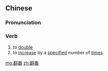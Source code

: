 ==Chinese==
{{zh-forms}}

===Pronunciation===
{{zh-pron
|m=fānfān
|cat=v
}}

===Verb===
{{zh-verb}}

# to [[double]]
# to [[increase]] by a [[specified]] number of [[time]]s

[[mg:翻番]]
[[zh:翻番]]